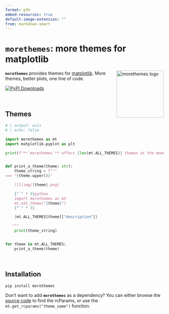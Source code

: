 ```yaml
---
format: gfm
embed-resources: true
default-image-extension: ""
from: markdown-smart
---
```


<!-- Automatically generated, do not change by hand. Use docs/index.qmd instead. -->

# `morethemes`: more themes for matplotlib

<img src="https://github.com/JosephBARBIERDARNAL/static/blob/main/python-libs/morethemes/image.png?raw=true" alt="morethemes logo" align="right" width="150px"/>

**`morethemes`** provides themes for [matplotlib](https://matplotlib.org/). More themes, better plots, one line of code.


[![PyPI Downloads](https://static.pepy.tech/badge/morethemes/month)](https://pepy.tech/projects/morethemes)




<br>

## Themes

```python
# | output: asis
# | echo: false

import morethemes as mt
import matplotlib.pyplot as plt

print(f"**`morethemes`** offers {len(mt.ALL_THEMES)} themes at the moment:\n")


def print_a_theme(theme: str):
    theme_string = f"""
=== "{theme.upper()}"

    ![](img/{theme}.png)

    {"`" * 3}python
    import morethemes as mt
    mt.set_theme("{theme}")
    {"`" * 3}

    {mt.ALL_THEMES[theme]["description"]}

   """
    print(theme_string)


for theme in mt.ALL_THEMES:
    print_a_theme(theme)
```


<br>

## Installation

```bash
pip install morethemes
```

Don't want to add **`morethemes`** as a dependency? You can either browse the [source code](https://github.com/y-sunflower/morethemes/blob/main/morethemes/themes.py) to find the rcParams, or use the `mt.get_rcparams("theme_name")` function.
